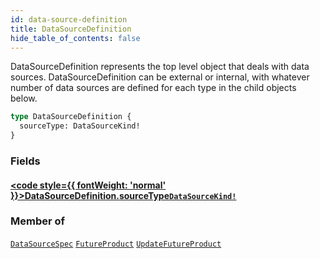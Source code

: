 ```yaml
---
id: data-source-definition
title: DataSourceDefinition
hide_table_of_contents: false
---
```








DataSourceDefinition represents the top level object that deals with data sources.
DataSourceDefinition can be external or internal, with whatever number of data sources are defined
for each type in the child objects below.

```graphql
type DataSourceDefinition {
  sourceType: DataSourceKind!
}
```


### Fields

#### [<code style={{ fontWeight: 'normal' }}>DataSourceDefinition.<b>sourceType</b></code>](#)<Bullet />[`DataSourceKind!`](/mainnet/api/graphql/unions/data-source-kind) <Badge class="secondary" text="non-null"/> <Badge class="secondary" text="union"/>
> 
> 



### Member of

[`DataSourceSpec`](/mainnet/api/graphql/objects/data-source-spec)  <Badge class="secondary" text="object"/><Bullet />[`FutureProduct`](/mainnet/api/graphql/objects/future-product)  <Badge class="secondary" text="object"/><Bullet />[`UpdateFutureProduct`](/mainnet/api/graphql/objects/update-future-product)  <Badge class="secondary" text="object"/>



